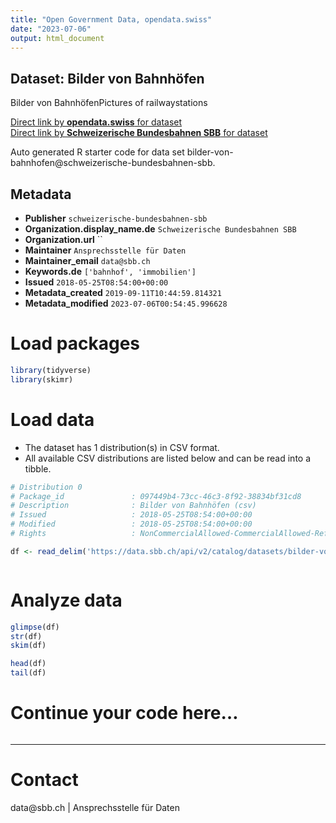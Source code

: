 ```yaml
---
title: "Open Government Data, opendata.swiss"
date: "2023-07-06"
output: html_document
---
```


## Dataset: Bilder von Bahnhöfen

Bilder von BahnhöfenPictures of railwaystations

[Direct link by **opendata.swiss** for dataset](https://opendata.swiss/de/dataset/bilder-von-bahnhofen1)<br>
[Direct link by **Schweizerische Bundesbahnen SBB** for dataset](https://data.sbb.ch/explore/dataset/bilder-von-bahnhofen/)

Auto generated R starter code for data set bilder-von-bahnhofen@schweizerische-bundesbahnen-sbb.

## Metadata

- **Publisher** `schweizerische-bundesbahnen-sbb`
- **Organization.display_name.de** `Schweizerische Bundesbahnen SBB`
- **Organization.url** ``
- **Maintainer** `Ansprechsstelle für Daten`
- **Maintainer_email** `data@sbb.ch`
- **Keywords.de** `['bahnhof', 'immobilien']`
- **Issued** `2018-05-25T08:54:00+00:00`
- **Metadata_created** `2019-09-11T10:44:59.814321`
- **Metadata_modified** `2023-07-06T00:54:45.996628`


# Load packages

```r

library(tidyverse)
library(skimr)

```

# Load data

-   The dataset has 1 distribution(s) in CSV format.
-   All available CSV distributions are listed below and can be read into a tibble.

```r

# Distribution 0
# Package_id               : 097449b4-73cc-46c3-8f92-38834bf31cd8
# Description              : Bilder von Bahnhöfen (csv)
# Issued                   : 2018-05-25T08:54:00+00:00
# Modified                 : 2018-05-25T08:54:00+00:00
# Rights                   : NonCommercialAllowed-CommercialAllowed-ReferenceRequired

df <- read_delim('https://data.sbb.ch/api/v2/catalog/datasets/bilder-von-bahnhofen/exports/csv')



```

# Analyze data

```r

glimpse(df)
str(df)
skim(df)

head(df)
tail(df)

```

# Continue your code here...

```r

```

------------------------------------------------------------------------

# Contact

data@sbb.ch | Ansprechsstelle für Daten
